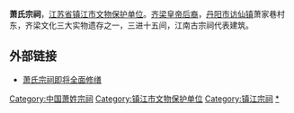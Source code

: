 {{expand|time=2011-04-15T05:08:10+00:00}}
'''萧氏宗祠'''，[[江苏省|江苏省]][[镇江市|镇江市]][[文物保护单位|文物保护单位]]。[[南齐|齐]][[兰陵萧氏|梁皇帝后裔]]，[[丹阳市|丹阳市]][[访仙桥|访仙镇]]萧家巷村东，齐梁文化三大实物遗存之一，三进十五间，江南古宗祠代表建筑。

== 外部链接 ==
*[http://www.danyang.gov.cn/smpd/jrjj/2011/01/0511193776541.html 萧氏宗祠即将全面修缮]{{dead link|date=2018年4月 |bot=InternetArchiveBot |fix-attempted=yes }}

[[Category:中国萧姓宗祠|Category:中国萧姓宗祠]]
[[Category:镇江市文物保护单位|Category:镇江市文物保护单位]]
[[Category:镇江宗祠|Category:镇江宗祠]]
[[Category:兰陵萧氏|*]]